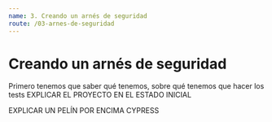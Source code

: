 ```yaml
---
name: 3. Creando un arnés de seguridad
route: /03-arnes-de-seguridad
---
```


# Creando un arnés de seguridad

Primero tenemos que saber qué tenemos, sobre qué tenemos que hacer los tests
EXPLICAR EL PROYECTO EN EL ESTADO INICIAL

EXPLICAR UN PELÍN POR ENCIMA CYPRESS

